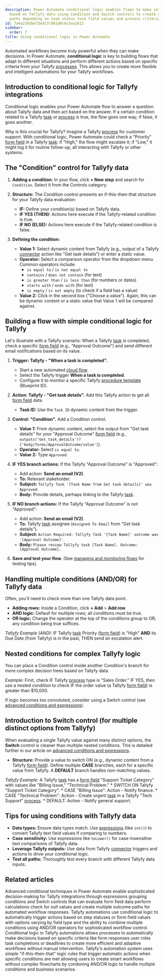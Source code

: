 ```yaml
---
description: Power Automate conditional logic enables flows to make intelligent decisions
  based on Tallyfy data using Condition and Switch controls to create different action
  paths depending on task status form field values and process criteria.
id: 7a4a216dbe73e917c981d0c0c5aa2612
sidebar:
  order: 7
title: Using conditional logic in Power Automate
---
```



Automated workflows become truly powerful when they can make decisions. In Power Automate, **conditional logic** is key to building flows that adapt to different situations and perform different actions based on specific criteria from your Tallyfy [processes](/products/pro/tracking-and-tasks/processes/). This allows you to create more flexible and intelligent automations for your Tallyfy workflows.

## Introduction to conditional logic for Tallyfy integrations

Conditional logic enables your Power Automate flow to answer a question about Tallyfy data and then act based on the answer. If a certain condition related to a Tallyfy [task](/products/pro/tracking-and-tasks/tasks/) or [process](/products/pro/tracking-and-tasks/processes/) is true, the flow goes one way; if false, it goes another.

Why is this crucial for Tallyfy? Imagine a Tallyfy [process](/products/pro/tracking-and-tasks/processes/) for customer support. With conditional logic, Power Automate could check a "Priority" [form field](/products/pro/tracking-and-tasks/tasks/what-are-form-fields-in-tallyfy/) in a Tallyfy [task](/products/pro/tracking-and-tasks/tasks/): if "High," the flow might escalate it; if "Low," it might log it for routine follow-up, all interacting with Tallyfy or other systems.

## The "Condition" control for Tallyfy data

<Steps>

1.  **Adding a condition:** In your flow, click **+ New step** and search for `Condition`. Select it from the Controls category.

2.  **Structure:** The Condition control presents an if-this-then-that structure for your Tallyfy data evaluation:
    *   **IF:** Define your condition(s) based on Tallyfy data.
    *   **IF YES (THEN):** Actions here execute if the Tallyfy-related condition is true.
    *   **IF NO (ELSE):** Actions here execute if the Tallyfy-related condition is false.



3.  **Defining the condition:**
    *   **Value 1:** Select dynamic content from Tallyfy (e.g., output of a Tallyfy [connector](/products/pro/integrations/middleware/power-automate/how-can-i-integrate-tallyfy-with-microsoft-power-automate/) action like "Get task details") or enter a static value.
    *   **Operator:** Select a comparison operator from the dropdown menu. Common operators include:
        *   `is equal to` / `is not equal to`
        *   `contains` / `does not contain` (for text)
        *   `is greater than` / `is less than` (for numbers or dates)
        *   `starts with` / `ends with` (for text)
        *   `is empty` / `is not empty` (to check if a field has a value)
    *   **Value 2:** Click in the second box ("Choose a value"). Again, this can be dynamic content or a static value that Value 1 will be compared against.

</Steps>

## Building a flow with simple conditional logic for Tallyfy

Let's illustrate with a Tallyfy scenario: When a Tallyfy [task](/products/pro/tracking-and-tasks/tasks/) is completed, check a specific [form field](/products/pro/tracking-and-tasks/tasks/what-are-form-fields-in-tallyfy/) (e.g., "Approval Outcome") and send different email notifications based on its value.

<Steps>

1.  **Trigger: Tallyfy - "When a task is completed".**
    *   Start a new automated [cloud flow](/products/pro/integrations/middleware/power-automate/understanding-power-automate-basics/).
    *   Select the Tallyfy trigger **When a task is completed**.
    *   Configure it to monitor a specific Tallyfy [procedure template](/products/pro/documenting/templates/) (Blueprint ID).

2.  **Action: Tallyfy - "Get task details".**
    Add this Tallyfy action to get all [form field](/products/pro/tracking-and-tasks/tasks/what-are-form-fields-in-tallyfy/) data.
    *   **Task ID:** Use the `Task ID` dynamic content from the trigger.

3.  **Control: "Condition".**
    Add a Condition control.
    *   **Value 1:** From dynamic content, select the output from "Get task details" for your "Approval Outcome" [form field](/products/pro/tracking-and-tasks/tasks/what-are-form-fields-in-tallyfy/) (e.g., `outputs('Get_task_details')?['body/forms/ApprovalOutcome/value']`).
    *   **Operator:** Select `is equal to`.
    *   **Value 2:** Type `Approved`.



4.  **IF YES branch actions:**
    If the Tallyfy "Approval Outcome" is "Approved":
    *   Add action: **Send an email (V2)**.
    *   **To:** Relevant stakeholder.
    *   **Subject:** `Tallyfy Task '[Task Name from Get task details]' was Approved`.
    *   **Body:** Provide details, perhaps linking to the Tallyfy [task](/products/pro/tracking-and-tasks/tasks/).

5.  **IF NO branch actions:**
    If the Tallyfy "Approval Outcome" is not "Approved":
    *   Add action: **Send an email (V2)**.
    *   **To:** Tallyfy [task](/products/pro/tracking-and-tasks/tasks/) assignee (`Assigned To Email` from "Get task details").
    *   **Subject:** `Action Required: Tallyfy Task '[Task Name]' outcome was '[Approval Outcome]'`.
    *   **Body:** `Please review Tallyfy task [Task Name]. Outcome: [Approval Outcome].`

6.  **Save and test your flow.** (See [managing and monitoring flows](/products/pro/integrations/middleware/power-automate/managing-and-monitoring-power-automate-flows/) for testing tips).

</Steps>

## Handling multiple conditions (AND/OR) for Tallyfy data

Often, you'll need to check more than one Tallyfy data point.

*   **Adding rows:** Inside a Condition, click **+ Add** > **Add row**.
*   **AND logic:** Default for multiple rows; all conditions must be true.
*   **OR logic:** Change the operator at the top of the conditions group to OR; any condition being true suffices.

*Tallyfy Example (AND):* IF Tallyfy [task](/products/pro/tracking-and-tasks/tasks/) Priority ([form field](/products/pro/tracking-and-tasks/tasks/what-are-form-fields-in-tallyfy/)) is "High" **AND** its Due Date (from Tallyfy) is in the past, THEN send an escalation alert.

## Nested conditions for complex Tallyfy logic

You can place a Condition control inside another Condition's branch for more complex decision trees based on Tallyfy data.

*Example:* First, check IF Tallyfy [process](/products/pro/tracking-and-tasks/processes/) type is "Sales Order." IF YES, *then* use a nested condition to check IF the order value (a Tallyfy [form field](/products/pro/tracking-and-tasks/tasks/what-are-form-fields-in-tallyfy/)) is greater than $10,000.

If logic becomes too convoluted, consider using a Switch control (see [advanced conditions and expressions](/products/pro/integrations/middleware/power-automate/advanced-conditions-and-expressions/)).

## Introduction to Switch control (for multiple distinct options from Tallyfy)

When evaluating a single Tallyfy value against many distinct options, the **Switch** control is cleaner than multiple nested conditions. This is detailed further in our article on [advanced conditions and expressions](/products/pro/integrations/middleware/power-automate/advanced-conditions-and-expressions/).

*   **Structure:** Provide a value to switch ON (e.g., dynamic content from a Tallyfy [form field](/products/pro/tracking-and-tasks/tasks/what-are-form-fields-in-tallyfy/)). Define multiple **CASE** branches, each for a specific value from Tallyfy. A **DEFAULT** branch handles non-matching values.

*Tallyfy Example:* A Tallyfy [task](/products/pro/tracking-and-tasks/tasks/) has a [form field](/products/pro/tracking-and-tasks/tasks/what-are-form-fields-in-tallyfy/) "Support Ticket Category" with values like "Billing Issue," "Technical Problem."
    *   SWITCH ON Tallyfy "Support Ticket Category":
        *   CASE "Billing Issue": Action - Notify finance.
        *   CASE "Technical Problem": Action - Create urgent [task](/products/pro/tracking-and-tasks/tasks/) in a Tallyfy "Tech Support" [process](/products/pro/tracking-and-tasks/processes/).
        *   DEFAULT: Action - Notify general support.

## Tips for using conditions with Tallyfy data

*   **Data types:** Ensure data types match. Use [expressions](/products/pro/integrations/middleware/power-automate/advanced-conditions-and-expressions/) (like `int()`) to convert Tallyfy text field values if comparing to numbers.
*   **Case sensitivity:** Use expressions like `toLower()` for case-insensitive text comparisons of Tallyfy data.
*   **Leverage Tallyfy outputs:** Use data from Tallyfy [connector](/products/pro/integrations/middleware/power-automate/how-can-i-integrate-tallyfy-with-microsoft-power-automate/) triggers and actions to drive your conditional logic.
*   **Test all paths:** Thoroughly test every branch with different Tallyfy data inputs.


## Related articles
<CardGrid>
<LinkTitleCard header="<b>Power Automate > Advanced conditions and expressions in Power Automate</b>" href="/products/pro/integrations/middleware/power-automate/advanced-conditions-and-expressions/" > Advanced conditional techniques in Power Automate enable sophisticated decision-making for Tallyfy integrations through expressions grouping conditions and Switch controls that can evaluate form field data perform calculations check for null values and create multiple outcome paths for automated workflow responses. </LinkTitleCard>
<LinkTitleCard header="<b>Conditionals > Conditionals (IF) explained</b>" href="/products/pro/documenting/templates/automations/conditionals/conditionals-explained/" > Tallyfy automations use conditional logic to automatically trigger actions based on step statuses or form field values with options varying by field type and the ability to combine multiple conditions using AND/OR operators for sophisticated workflow control. </LinkTitleCard>
<LinkTitleCard header="<b>Automations > Conditionals</b>" href="/products/pro/documenting/templates/automations/conditionals/" > Conditional logic in Tallyfy automations allows processes to automatically make decisions based on specific criteria like form responses user roles task completions or deadlines to create more efficient and adaptive workflows without manual intervention. </LinkTitleCard>
<LinkTitleCard header="<b>Automations > Logic operations explained</b>" href="/products/pro/documenting/templates/automations/logic-explained/" > Tallyfy's automation system uses simple "if-this-then-that" logic rules that trigger automatic actions when specific conditions are met allowing users to create smart workflows without complex flowcharts by combining AND/OR logic to handle multiple conditions and business scenarios. </LinkTitleCard>
</CardGrid>